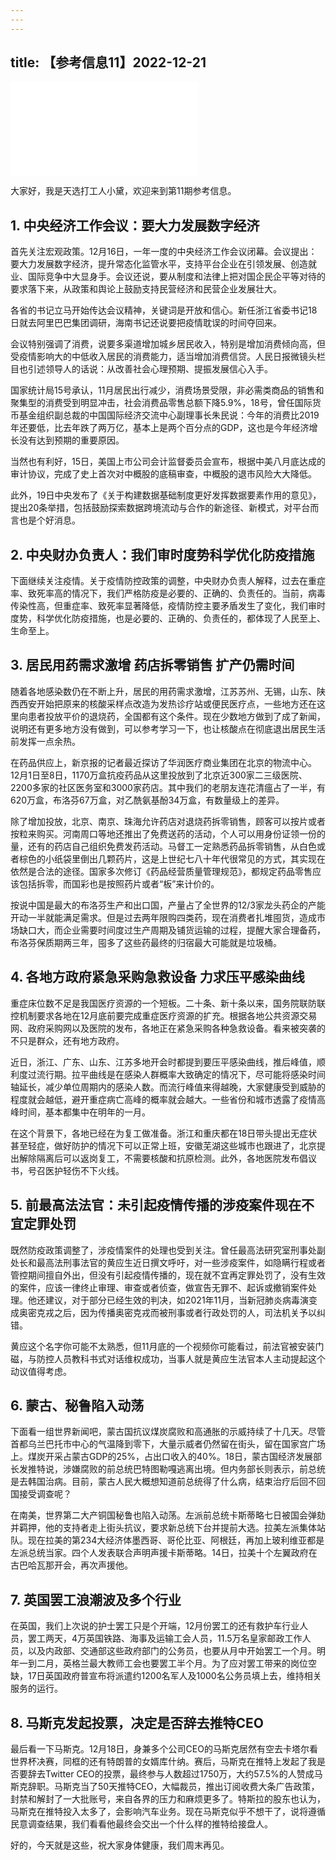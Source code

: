 ```yaml
---
---
---
```

title: 【参考信息11】2022-12-21
---




<iframe src="//player.bilibili.com/player.html?&bvid=BV1aP4y1B784&page=1&as_wide=1&high_quality=1&danmaku=1" scrolling="no" border="0" frameborder="no" framespacing="0" allowfullscreen></iframe>




大家好，我是天选打工人小黛，欢迎来到第11期参考信息。

## 1. 中央经济工作会议：要大力发展数字经济

首先关注宏观政策。12月16日，一年一度的中央经济工作会议闭幕。会议提出：要大力发展数字经济，提升常态化监管水平，支持平台企业在引领发展、创造就业、国际竞争中大显身手。会议还说，要从制度和法律上把对国企民企平等对待的要求落下来，从政策和舆论上鼓励支持民营经济和民营企业发展壮大。

各省的书记立马开始传达会议精神，关键词是开放和信心。新任浙江省委书记18日就去阿里巴巴集团调研，海南书记还说要把疫情耽误的时间夺回来。

会议特别强调了消费，说要多渠道增加城乡居民收入，特别是增加消费倾向高，但受疫情影响大的中低收入居民的消费能力，适当增加消费信贷。人民日报微镜头栏目也引述领导人的话说：从改善社会心理预期、提振发展信心入手。

国家统计局15号承认，11月居民出行减少，消费场景受限，非必需类商品的销售和聚集型的消费受到明显冲击，社会消费品零售总额下降5.9%，18号，曾任国际货币基金组织副总裁的中国国际经济交流中心副理事长朱民说：今年的消费比2019年还要低，比去年跌了两万亿，基本上是两个百分点的GDP，这也是今年经济增长没有达到预期的重要原因。

当然也有利好，15日，美国上市公司会计监督委员会宣布，根据中美八月底达成的审计协议，完成了史上首次对中概股的底稿审查，中概股的退市风险大大降低。

此外，19日中央发布了《关于构建数据基础制度更好发挥数据要素作用的意见》，提出20条举措，包括鼓励探索数据跨境流动与合作的新途径、新模式，对平台而言也是个好消息。

## 2. 中央财办负责人：我们审时度势科学优化防疫措施

下面继续关注疫情。关于疫情防控政策的调整，中央财办负责人解释，过去在重症率、致死率高的情况下，我们严格防疫是必要的、正确的、负责任的。当前，病毒传染性高，但重症率、致死率显著降低，疫情防控主要矛盾发生了变化，我们审时度势，科学优化防疫措施，也是必要的、正确的、负责任的，都体现了人民至上、生命至上。

## 3. 居民用药需求激增 药店拆零销售 扩产仍需时间

随着各地感染数仍在不断上升，居民的用药需求激增，江苏苏州、无锡，山东、陕西西安开始把原来的核酸采样点改造为发热诊疗站或便民医疗点，一些地方还在这里向患者投放平价的退烧药，全国都有这个条件。现在少数地方做到了成了新闻，说明还有更多地方没有做到，可以参考学习一下，也让核酸点在彻底退出居民生活前发挥一点余热。

在药品供应上，新京报的记者最近探访了华润医疗商业集团在北京的物流中心。12月1日至8日，1170万盒抗疫药品从这里投放到了北京近300家二三级医院、2200多家的社区医务室和3000家药店。其中我们的老朋友连花清瘟占了一半，有620万盒，布洛芬67万盒，对乙酰氨基酚34万盒，有数量级上的差异。

除了增加投放，北京、南京、珠海允许药店对退烧药拆零销售，顾客可以按片或者按粒来购买。河南周口等地还推出了免费送药的活动，个人可以用身份证领一份的量，还有的药店自己组织免费发药活动。马督工一定熟悉药品拆零销售，从白色或者棕色的小纸袋里倒出几颗药片，这是上世纪七八十年代很常见的方式，其实现在依然是合法的途径。国家多次修订《药品经营质量管理规范》，都规定药品零售应该包括拆零，而国彩也是按照药片或者“板”来计价的。

按说中国是最大的布洛芬生产和出口国，产量占了全世界的12/3家龙头药企的产能开动一半就能满足需求。但是过去两年限购四类药，现在消费者扎堆囤货，造成市场缺口大，而企业需要时间度过生产周期及铺货运输的过程，提醒大家合理备药，布洛芬保质期两三年，囤多了这些药最终的归宿最大可能就是垃圾桶。

## 4. 各地方政府紧急采购急救设备 力求压平感染曲线

重症床位数不足是我国医疗资源的一个短板。二十条、新十条以来，国务院联防联控机制要求各地在12月底前要完成重症医疗资源的扩充。根据各地公共资源交易网、政府采购网以及医院的发布，各地正在紧急采购各种急救设备。看来被突袭的不只是群众，还有地方政府。

近日，浙江、广东、山东、江苏多地开会时都提到要压平感染曲线，推后峰值，顺利度过流行期。拉平曲线是在感染人群概率大致确定的情况下，尽可能将感染时间轴延长，减少单位周期内的感染人数。而流行峰值来得越晚，大家健康受到威胁的程度就会越低，避开重症病亡高峰的概率就会越大。一些省份和城市透露了疫情高峰时间，基本都集中在明年的一月。

在这个背景下，各地已经在为复工做准备。浙江和重庆都在18日带头提出无症状甚至轻症，做好防护的情况下可以正常上班，安徽芜湖这些城市也跟进了，北京提出解除隔离后可以返岗复工，不需要核酸和抗原检测。此外，各地医院发布倡议书，号召医护轻伤不下火线。

## 5. 前最高法法官：未引起疫情传播的涉疫案件现在不宜定罪处罚

既然防疫政策调整了，涉疫情案件的处理也受到关注。曾任最高法研究室刑事处副处长和最高法刑事法官的黄应生近日撰文呼吁，对一些涉疫案件，如隐瞒行程或者管控期间擅自外出，但没有引起疫情传播的，现在就不宜再定罪处罚了，没有生效的案件，应该一律终止审理、审查或者侦查，做宣告无罪不、起诉或撤销案件处理。他还建议，对于部分已经生效的判决，如2021年11月，当新冠肺炎病毒演变成奥密克戎之后，因为传播奥密克戎而被刑事或者行政处罚的人，司法机关予以纠错。

黄应这个名字你可能不太熟悉，但11月底的一个视频你可能看过，前法官被安装门磁，与防控人员教科书式对话维权成功，当事人就是黄应生法官本人主动提起这个动议值得考虑。

## 6. 蒙古、秘鲁陷入动荡

下面看一组世界新闻吧，蒙古国抗议煤炭腐败和高通胀的示威持续了十几天。尽管首都乌兰巴托市中心的气温降到零下，大量示威者仍然留在街头，留在国家宫广场上。煤炭开采占蒙古GDP的25%，占出口收入的40%。18日，蒙古国经济发展部长发推特说，涉嫌腐败的前总统巴特图勒嘎逃离出境。但内务部长则表示，前总统是去韩国治病。目前，蒙古人民大概想知道前总统得了什么病，结束治疗后回不回国接受调查呢？

在南美，世界第二大产铜国秘鲁也陷入动荡。左派前总统卡斯蒂略七日被国会弹劾并羁押，他的支持者走上街头抗议，要求新总统下台并提前大选。拉美左派集体站队。现在拉美的第234大经济体墨西哥、哥伦比亚、阿根廷，再加上玻利维亚都是左派总统当家。四个人发表联合声明声援卡斯蒂略。14日，拉美十个左翼政府在古巴哈瓦那开会，再次声援他。

## 7. 英国罢工浪潮波及多个行业

在英国，我们上次说的护士罢工只是个开端，12月份罢工的还有救护车行业人员，罢工两天，4万英国铁路、海事及运输工会人员，11.5万名皇家邮政工作人员，以及内政部、交通部这些政府部门的公务员，也要从月中开始罢工一个月。明年一到二月，英格兰最大教师工会也要罢工半个月。为了应对罢工带来的岗位空缺，17日英国政府普宣布将派遣约1200名军人及1000名公务员填上去，维持相关服务的运行。

## 8. 马斯克发起投票，决定是否辞去推特CEO

最后看一下马斯克。12月18日，身兼多个公司CEO的马斯克居然有空去卡塔尔看世界杯决赛，同框的还有特朗普的女婿库什纳。赛后，马斯克在推特上发起了我是否要辞去Twitter CEO的投票，最终参与人数超过1750万，大约57.5%的人赞成马斯克辞职。马斯克当了50天推特CEO，大幅裁员，推出订阅收费大条广告政策，封禁和解封了一大批账号，来自各界的压力和麻烦更多了。特斯拉的股东也认为，马斯克在推特投入太多了，会影响汽车业务。现在马斯克似乎不想干了，说将遵循民意调查结果，我们看看他最终会交出一个什么样的推特给接盘人。

好的，今天就是这些，祝大家身体健康，我们周末再见。

